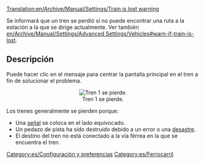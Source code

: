 [[Translation:en/Archive/Manual/Settings/Train is lost warning]]

Se informará que un tren se perdió si no puede encontrar una ruta a la estación a la que se dirige actualmente. Ver también [[en/Archive/Manual/Settings/Advanced Settings/Vehicles#warn-if-train-is-lost]].

== Descripción ==

Puede hacer clic en el mensaje para centrar la pantalla principal en el tren a fin de solucionar el problema.
<center>[[File:en/Losttrain.png|center|frame|Tren 1 se pierde.]]</center>

Los trenes generalmente se pierden porque:
* Una [[es/Manual/Señales|señal]] se coloca en el lado equivocado.
* Un pedazo de pista ha sido destruido debido a un error o una [[es/Manual/Desastres|desastre]].
* El destino del tren no está conectado a la vía férrea en la que se encuentra el tren.

[[Category:es/Configuración y preferencias]]
[[Category:es/Ferrocarril]]